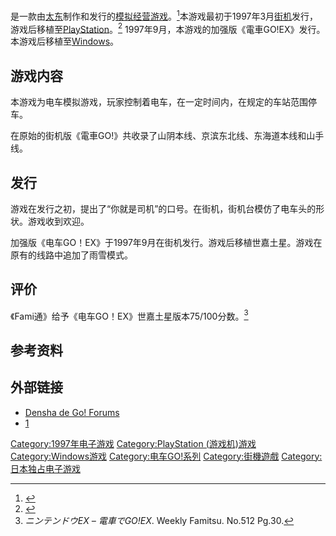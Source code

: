 {{Otheruses|subject=1997年发行的电子游戏|other=整个游戏系列|電車GO!系列}}

{{NoteTA
| G1=Games
}}

{{vgname|電車GO!|ja=電車でGO!}}是一款由[[太东|太东]]制作和发行的[[模拟经营游戏|模拟经营游戏]]。<ref name="RJ384">{{Cite journal|journal = [[鉄道ジャーナル|鉄道ジャーナル]] |date = 1998-10 |volume = 32 |issue = 10 |page = 131 |publisher = [[鉄道ジャーナル社|鉄道ジャーナル社]] }}</ref>本游戏最初于1997年3月[[街机|街机]]发行，游戏后移植至[[PlayStation_(游戏机)|PlayStation]]。<ref name="gamefaqs">{{cite web | url = http://www.gamefaqs.com/ps/572801-densha-de-go/data| title = Release information | publisher = [[GameFAQs|GameFAQs]]| date = | accessdate = 2016-05-14}}</ref> 1997年9月，本游戏的加强版《電車GO!EX》发行。本游戏后移植至[[Windows|Windows]]。

== 游戏内容 ==

本游戏为电车模拟游戏，玩家控制着电车，在一定时间内，在规定的车站范围停车。

在原始的街机版《電車GO!》共收录了山阴本线、京滨东北线、东海道本线和山手线。

== 发行 ==

游戏在发行之初，提出了“你就是司机”的口号。在街机，街机台模仿了电车头的形状。游戏收到欢迎。

加强版《电车GO！EX》于1997年9月在街机发行。游戏后移植世嘉土星。游戏在原有的线路中追加了雨雪模式。

== 评价 ==

《Fami通》给予《电车GO！EX》世嘉土星版本75/100分数。<ref>''ニンテンドウEX – 電車でGO!EX''. Weekly Famitsu. No.512 Pg.30.</ref>

== 参考资料 ==
{{Reflist}}

== 外部链接 ==

* [http://s14.zetaboards.com/Densha_De_Go_Forums/ Densha de Go! Forums] {{en icon}}
* [http://segaretro.org/Densha_de_Go!_EX]

{{电车GO!系列}}

{{DEFAULTSORT:Densha De Go}}
[[Category:1997年电子游戏|Category:1997年电子游戏]]
[[Category:PlayStation_(游戏机)游戏|Category:PlayStation (游戏机)游戏]]
[[Category:Windows游戏|Category:Windows游戏]]
[[Category:电车GO!系列|Category:电车GO!系列]]
[[Category:街機遊戲|Category:街機遊戲]]
[[Category:日本独占电子游戏|Category:日本独占电子游戏]]

{{vehicle-simulation-videogame-stub}}